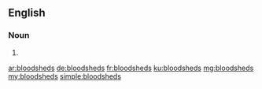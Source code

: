 ==English==

===Noun===
{{head|en}}

# {{plural of|bloodshed}}

[[ar:bloodsheds]]
[[de:bloodsheds]]
[[fr:bloodsheds]]
[[ku:bloodsheds]]
[[mg:bloodsheds]]
[[my:bloodsheds]]
[[simple:bloodsheds]]